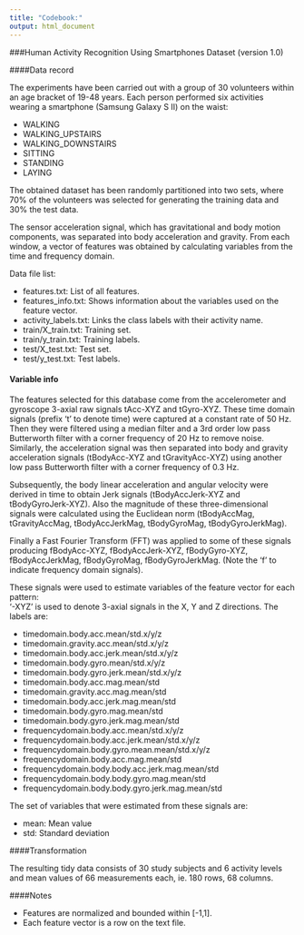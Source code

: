 ```yaml
---
title: "Codebook:"
output: html_document
---
```

###Human Activity Recognition Using Smartphones Dataset (version 1.0)


####Data record 

The experiments have been carried out with a group of 30 volunteers within an age bracket of 19-48 years. Each person performed six activities wearing a smartphone (Samsung Galaxy S II) on the waist:

* WALKING 
* WALKING_UPSTAIRS 
* WALKING_DOWNSTAIRS 
* SITTING 
* STANDING 
* LAYING 

The obtained dataset has been randomly partitioned into two sets, where 70% of the volunteers was selected for generating the training data and 30% the test data. 

The sensor acceleration signal, which has gravitational and body motion components, was separated into body acceleration and gravity. From each window, a vector of features was obtained by calculating variables from the time and frequency domain. 

Data file list:

* features.txt: List of all features.
* features_info.txt: Shows information about the variables used on the feature vector.
* activity_labels.txt: Links the class labels with their activity name.
* train/X_train.txt: Training set.
* train/y_train.txt: Training labels.
* test/X_test.txt: Test set.
* test/y_test.txt: Test labels.
 
 
#### Variable info 

The features selected for this database come from the accelerometer and gyroscope 3-axial raw signals tAcc-XYZ and tGyro-XYZ. These time domain signals (prefix 't' to denote time) were captured at a constant rate of 50 Hz. Then they were filtered using a median filter and a 3rd order low pass Butterworth filter with a corner frequency of 20 Hz to remove noise. Similarly, the acceleration signal was then separated into body and gravity acceleration signals (tBodyAcc-XYZ and tGravityAcc-XYZ) using another low pass Butterworth filter with a corner frequency of 0.3 Hz. 

Subsequently, the body linear acceleration and angular velocity were derived in time to obtain Jerk signals (tBodyAccJerk-XYZ and tBodyGyroJerk-XYZ). Also the magnitude of these three-dimensional signals were calculated using the Euclidean norm (tBodyAccMag, tGravityAccMag, tBodyAccJerkMag, tBodyGyroMag, tBodyGyroJerkMag). 

Finally a Fast Fourier Transform (FFT) was applied to some of these signals producing fBodyAcc-XYZ, fBodyAccJerk-XYZ, fBodyGyro-XYZ, fBodyAccJerkMag, fBodyGyroMag, fBodyGyroJerkMag. (Note the 'f' to indicate frequency domain signals). 

These signals were used to estimate variables of the feature vector for each pattern:  
'-XYZ' is used to denote 3-axial signals in the X, Y and Z directions. The labels are:

* timedomain.body.acc.mean/std.x/y/z
* timedomain.gravity.acc.mean/std.x/y/z
* timedomain.body.acc.jerk.mean/std.x/y/z
* timedomain.body.gyro.mean/std.x/y/z
* timedomain.body.gyro.jerk.mean/std.x/y/z
* timedomain.body.acc.mag.mean/std
* timedomain.gravity.acc.mag.mean/std
* timedomain.body.acc.jerk.mag.mean/std
* timedomain.body.gyro.mag.mean/std
* timedomain.body.gyro.jerk.mag.mean/std
* frequencydomain.body.acc.mean/std.x/y/z
* frequencydomain.body.acc.jerk.mean/std.x/y/z
* frequencydomain.body.gyro.mean.mean/std.x/y/z
* frequencydomain.body.acc.mag.mean/std
* frequencydomain.body.body.acc.jerk.mag.mean/std
* frequencydomain.body.body.gyro.mag.mean/std
* frequencydomain.body.body.gyro.jerk.mag.mean/std

The set of variables that were estimated from these signals are:

* mean: Mean value
* std: Standard deviation
 
 
####Transformation

The resulting tidy data consists of 30 study subjects and 6 activity levels and mean values of 66 measurements each, ie. 180 rows, 68 columns. 


####Notes 

- Features are normalized and bounded within [-1,1].
- Each feature vector is a row on the text file.
